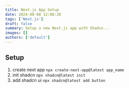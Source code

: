 ```yaml
---
title: Next.js App Setup
date: 2024-08-08 12:08:20
tags: ['Next.js']
draft: false
summary: Setup a new Next.js app with Shadcn...
images: []
authors: ['default']
---
```


## Setup

1. create next app `npx create-next-app@latest app_name`
2. init shadcn `npx shadcn@latest init`
3. add shadcn ui `npx shadcn@latest add button`
